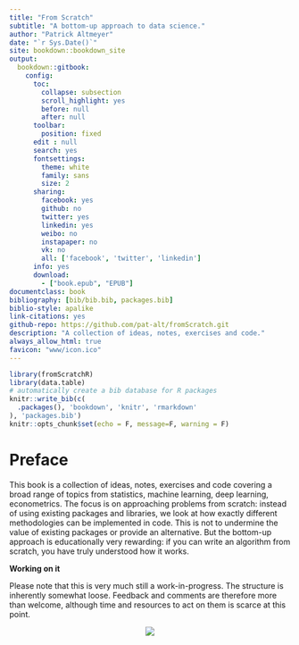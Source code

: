 ```yaml
--- 
title: "From Scratch"
subtitle: "A bottom-up approach to data science."
author: "Patrick Altmeyer"
date: "`r Sys.Date()`"
site: bookdown::bookdown_site
output: 
  bookdown::gitbook:
    config:
      toc:
        collapse: subsection
        scroll_highlight: yes
        before: null
        after: null
      toolbar:
        position: fixed
      edit : null
      search: yes
      fontsettings:
        theme: white
        family: sans
        size: 2
      sharing:
        facebook: yes
        github: no
        twitter: yes
        linkedin: yes
        weibo: no
        instapaper: no
        vk: no
        all: ['facebook', 'twitter', 'linkedin']
      info: yes
      download:
        - ["book.epub", "EPUB"]
documentclass: book
bibliography: [bib/bib.bib, packages.bib]
biblio-style: apalike
link-citations: yes
github-repo: https://github.com/pat-alt/fromScratch.git
description: "A collection of ideas, notes, exercises and code."
always_allow_html: true
favicon: "www/icon.ico"
---
```


```r
library(fromScratchR)
library(data.table)
# automatically create a bib database for R packages
knitr::write_bib(c(
  .packages(), 'bookdown', 'knitr', 'rmarkdown'
), 'packages.bib')
knitr::opts_chunk$set(echo = F, message=F, warning = F)
```

# Preface {-}

This book is a collection of ideas, notes, exercises and code covering a broad range of topics from statistics, machine learning, deep learning, econometrics. The focus is on approaching problems from scratch: instead of using existing packages and libraries, we look at how exactly different methodologies can be implemented in code. This is not to undermine the value of existing packages or provide an alternative. But the bottom-up approach is educationally very rewarding: if you can write an algorithm from scratch, you have truly understood how it works. 

**Working on it**

Please note that this is very much still a work-in-progress. The structure is inherently somewhat loose. Feedback and comments are therefore more than welcome, although time and resources to act on them is scarce at this point.

<span style="display:block;text-align:center">![](www/working_on_it.gif)





